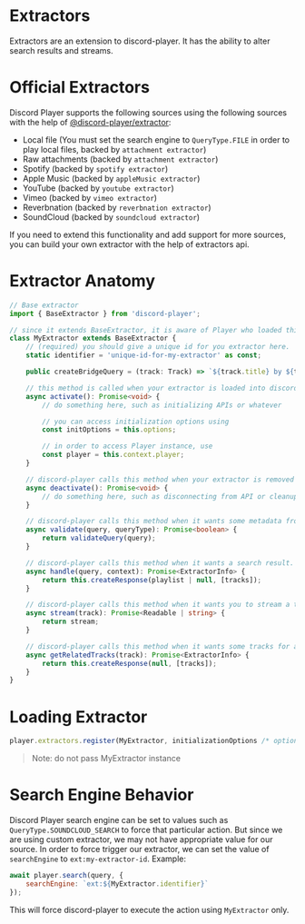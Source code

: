 # Extractors

Extractors are an extension to discord-player. It has the ability to alter search results and streams.

# Official Extractors

Discord Player supports the following sources using the following sources with the help of [@discord-player/extractor](https://npm.im/@discord-player/extractor):

-   Local file (You must set the search engine to `QueryType.FILE` in order to play local files, backed by `attachment extractor`)
-   Raw attachments (backed by `attachment extractor`)
-   Spotify (backed by `spotify extractor`)
-   Apple Music (backed by `appleMusic extractor`)
-   YouTube (backed by `youtube extractor`)
-   Vimeo (backed by `vimeo extractor`)
-   Reverbnation (backed by `reverbnation extractor`)
-   SoundCloud (backed by `soundcloud extractor`)

If you need to extend this functionality and add support for more sources, you can build your own extractor with the help of extractors api.

# Extractor Anatomy

```ts
// Base extractor
import { BaseExtractor } from 'discord-player';

// since it extends BaseExtractor, it is aware of Player who loaded this extractor and thus can access information such as queue, voice connections and more. Those data exist inside context property of BaseExtractor, which is an instance of ExtractorExecutionContext and can be accessed using `this.context`.
class MyExtractor extends BaseExtractor {
    // (required) you should give a unique id for you extractor here.
    static identifier = 'unique-id-for-my-extractor' as const;

    public createBridgeQuery = (track: Track) => `${track.title} by ${track.author} official audio`;

    // this method is called when your extractor is loaded into discord-player's registry
    async activate(): Promise<void> {
        // do something here, such as initializing APIs or whatever

        // you can access initialization options using
        const initOptions = this.options;

        // in order to access Player instance, use
        const player = this.context.player;
    }

    // discord-player calls this method when your extractor is removed from its registry
    async deactivate(): Promise<void> {
        // do something here, such as disconnecting from API or cleanup or whatever it is
    }

    // discord-player calls this method when it wants some metadata from you. When you return true, discord-player will use you for further processing. If you return false here, discord-player will query another extractor from its registry.
    async validate(query, queryType): Promise<boolean> {
        return validateQuery(query);
    }

    // discord-player calls this method when it wants a search result. It is called with the search query and a context parameter (options passed to player.search() method)
    async handle(query, context): Promise<ExtractorInfo> {
        return this.createResponse(playlist | null, [tracks]);
    }

    // discord-player calls this method when it wants you to stream a track. You can either return raw url pointing at a stream or node.js readable stream object. Note: this method wont be called if onBeforeCreateStream was used. It is called with discord-player track object.
    async stream(track): Promise<Readable | string> {
        return stream;
    }

    // discord-player calls this method when it wants some tracks for autoplay mode.
    async getRelatedTracks(track): Promise<ExtractorInfo> {
        return this.createResponse(null, [tracks]);
    }
}
```

# Loading Extractor

```js
player.extractors.register(MyExtractor, initializationOptions /* optional */);
```

> Note: do not pass MyExtractor instance

# Search Engine Behavior

Discord Player search engine can be set to values such as `QueryType.SOUNDCLOUD_SEARCH` to force that particular action. But since we are using custom extractor, we may not have appropriate value for our source. In order to force trigger our extractor, we can set the value of `searchEngine` to `ext:my-extractor-id`. Example:

```js
await player.search(query, {
    searchEngine: `ext:${MyExtractor.identifier}`
});
```

This will force discord-player to execute the action using `MyExtractor` only.
